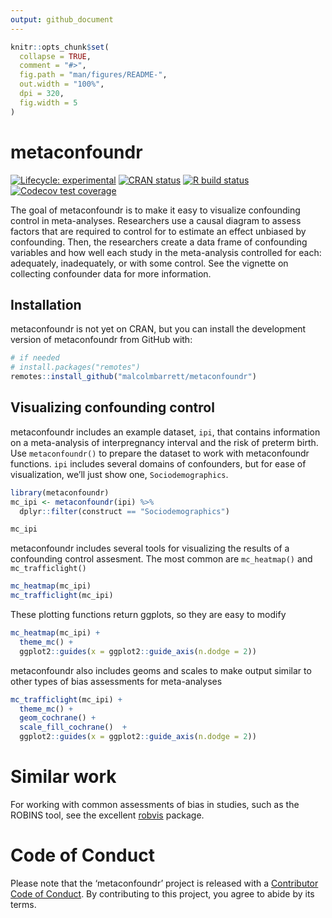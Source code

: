 ```yaml
---
output: github_document
---
```


<!-- README.md is generated from README.Rmd. Please edit that file -->

```r
knitr::opts_chunk$set(
  collapse = TRUE,
  comment = "#>",
  fig.path = "man/figures/README-",
  out.width = "100%",
  dpi = 320,
  fig.width = 5
)
```

# metaconfoundr

<!-- badges: start -->
[![Lifecycle: experimental](https://img.shields.io/badge/lifecycle-experimental-orange.svg)](https://www.tidyverse.org/lifecycle/#experimental)
[![CRAN status](https://www.r-pkg.org/badges/version/metaconfoundr)](https://CRAN.R-project.org/package=metaconfoundr)
[![R build status](https://github.com/malcolmbarrett/metaconfoundr/workflows/R-CMD-check/badge.svg)](https://github.com/malcolmbarrett/metaconfoundr/actions)
[![Codecov test coverage](https://codecov.io/gh/malcolmbarrett/metaconfoundr/branch/master/graph/badge.svg)](https://codecov.io/gh/malcolmbarrett/metaconfoundr?branch=master)
<!-- badges: end -->

The goal of metaconfoundr is to make it easy to visualize confounding control in meta-analyses. Researchers use a causal diagram to assess factors that are required to control for to estimate an effect unbiased by confounding. Then, the researchers create a data frame of confounding variables and how well each study in the meta-analysis controlled for each: adequately, inadequately, or with some control. See the vignette on collecting confounder data for more information.

## Installation

metaconfoundr is not yet on CRAN, but you can install the development version of metaconfoundr from GitHub with:

``` r
# if needed
# install.packages("remotes")
remotes::install_github("malcolmbarrett/metaconfoundr")
```

## Visualizing confounding control

metaconfoundr includes an example dataset, `ipi`, that contains information on a meta-analysis of interpregnancy interval and the risk of preterm birth. Use `metaconfoundr()` to prepare the dataset to work with metaconfoundr functions. `ipi` includes several domains of confounders, but for ease of visualization, we'll just show one, `Sociodemographics`.

```r
library(metaconfoundr)
mc_ipi <- metaconfoundr(ipi) %>% 
  dplyr::filter(construct == "Sociodemographics")

mc_ipi
```

metaconfoundr includes several tools for visualizing the results of a confounding control assesment. The most common are `mc_heatmap()` and `mc_trafficlight()`

```r
mc_heatmap(mc_ipi)
mc_trafficlight(mc_ipi)
```

These plotting functions return ggplots, so they are easy to modify

```r
mc_heatmap(mc_ipi) +
  theme_mc() +
  ggplot2::guides(x = ggplot2::guide_axis(n.dodge = 2))
```

metaconfoundr also includes geoms and scales to make output similar to other types of bias assessments for meta-analyses


```r
mc_trafficlight(mc_ipi) +
  theme_mc() +
  geom_cochrane() + 
  scale_fill_cochrane()  +
  ggplot2::guides(x = ggplot2::guide_axis(n.dodge = 2))
```

# Similar work

For working with common assessments of bias in studies, such as the ROBINS tool, see the excellent [robvis](https://github.com/mcguinlu/robvis) package.

# Code of Conduct

Please note that the 'metaconfoundr' project is released with a [Contributor Code of Conduct](.github/CODE_OF_CONDUCT.md). By contributing to this project, you agree to abide by its terms.
